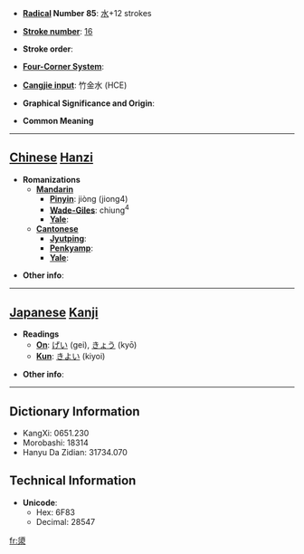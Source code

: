 * '''[[Wiktionary:Chinese radical index| Radical]] Number 85''': [[Wiktionary:Chinese radical index 水|水]]+12 strokes

* '''[[Wiktionary:Chinese total strokes index|Stroke number]]''': [[Wiktionary:Chinese total strokes index 16|16]]

* '''Stroke order''': 

* '''[[Wiktionary:Chinese four corner index|Four-Corner System]]''': 

* '''[[Wiktionary:Chinese Cangjie index|Cangjie input]]''': 竹金水 (HCE)

* '''Graphical Significance and Origin''': 

* '''Common Meaning'''

----

== [[Chinese]] [[Hanzi]] ==

* '''Romanizations'''
** '''[[Mandarin]]'''
*** '''[[Pinyin]]''': jiòng (jiong4)
*** '''[[Wade-Giles]]''': chiung<sup>4</sup>
*** '''[[Yale]]''': 
** '''[[Cantonese]]'''
*** '''[[Jyutping]]''':
*** '''[[Penkyamp]]''': 
*** '''[[Yale]]''': 

* '''Other info''': 

----

== [[Japanese]] [[Kanji]] ==

* '''Readings'''
** '''[[On]]''': [[げい]] (gei), [[きょう]] (kyō)
** '''[[Kun]]''': [[きよい]] (kiyoi)

* '''Other info''':  

----

== Dictionary Information ==

* KangXi: 0651.230
* Morobashi: 18314
* Hanyu Da Zidian: 31734.070

== Technical Information ==

* '''Unicode''':
** Hex: 6F83
** Decimal: 28547

[[fr:澃]]